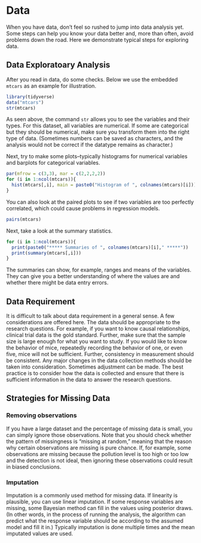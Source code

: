 # Data  

When you have data, don't feel so rushed to jump into data analysis yet. Some steps can help you know your data better and, more than often, avoid problems down the road. Here we demonstrate typical steps for exploring data.  

## Data Exploratoary Analysis  

After you read in data, do some checks. Below we use the embedded `mtcars` as an example for illustration.    

```r
library(tidyverse)
data("mtcars")
str(mtcars)
```

As seen above, the command `str` allows you to see the variables and their types. For this dataset, all variables are numerical. If some are categorical but they should be numerical, make sure you transform them into the right type of data. (Sometimes numbers can be saved as characters, and the analysis would not be correct if the datatype remains as character.) 

Next, try to make some plots--typically histograms for numerical variables and barplots for categorical variables.  

```r
par(mfrow = c(3,3), mar = c(2,2,2,2))
for (i in 1:ncol(mtcars)){
  hist(mtcars[,i], main = paste0("Histogram of ", colnames(mtcars)[i]))
}
```

You can also look at the paired plots to see if two variables are too perfectly correlated, which could cause problems in regression models.  

```r
pairs(mtcars)
```


Next, take a look at the summary statistics.  

```r
for (i in 1:ncol(mtcars)){
  print(paste0("***** Summaries of ", colnames(mtcars)[i]," *****"))
  print(summary(mtcars[,i]))
}
```

The summaries can show, for example, ranges and means of the variables. They can give you a better understanding of where the values are and whether there might be data entry errors.  

## Data Requirement  

It is difficult to talk about data requirement in a general sense. A few considerations are offered here. The data should be appropriate to the research questions. For example, if you want to know causal relationships, clinical trial data is the gold standard. Further, make sure that the sample size is large enough for what you want to study. If you would like to know the behavior of mice, repeatedly recording the behavior of one, or even five, mice will not be sufficient. Further, consistency in measurement should be consistent. Any major changes in the data collection methods should be taken into consideration. Sometimes adjustment can be made. The best practice is to consider how the data is collected and ensure that there is sufficient information in the data to answer the research questions.  

## Strategies for Missing Data  

### Removing observations  

If you have a large dataset and the percentage of missing data is small, you can simply ignore those observations. Note that you should check whether the pattern of missingness is "missing at random," meaning that the reason why certain observations are missing is pure chance. If, for example, some observations are missing because the pollution level is too high or too low and the detection is not ideal, then ignoring these observations could result in biased conclusions.  

### Imputation  

Imputation is a commonly used method for missing data. If linearity is plausible, you can use linear imputation. If some response variables are missing, some Bayesian method can fill in the values using posterior draws. (In other words, in the process of running the analysis, the algorithm can predict what the response variable should be according to the assumed model and fill it in.) Typically imputation is done multiple times and the mean imputated values are used.   



